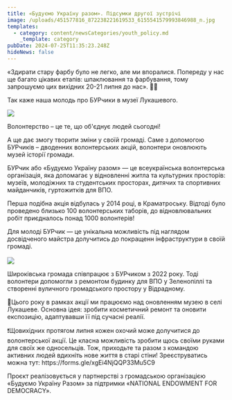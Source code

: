```yaml
---
title: «Будуємо Україну разом». Підсумки другої зустрічі
image: /uploads/451577816_872238221619533_6155541579993846988_n.jpg
templates:
  - category: content/newsCategories/youth_policy.md
    _template: category
pubDate: 2024-07-25T11:35:23.248Z
hideNews: false
---
```


«Здирати стару фарбу було не легко, але ми впоралися. Попереду у нас ще багато цікавих етапів: шпаклювання та фарбування, тому запрошуємо цих вихідних 20-21 липня до нас». 🤜🤛 

Так каже наша молодь про БУРчики в музеї Лукашевого.  

![](/uploads/451707295_872238238286198_4832853147159039015_n.jpg)

Волонтерство – це те, що об'єднує людей сьогодні! 

А ще дає змогу творити зміни у своїй громаді. Саме з допомогою БУРчиків – дводенних волонтерських акцій, волонтери оновлюють музей історії громади. 

БУРчик або «Будуємо Україну разом» — це всеукраїнська волонтерська організація, яка допомагає у відновленні житла та культурних просторів: музеїв, молодіжних та студентських просторах, дитячих та спортивних майданчиків, гуртожитків для ВПО.

Перша подібна акція відбулась у 2014 році, в Краматроську. Відтоді було проведено близько 100 волонтерських таборів, до відновлювальних робіт приєдналось понад 1000 волонтерів!

Для молоді БУРчик — це унікальна можливість під наглядом досвідченого майстра долучитись до покращенн інфраструктури в своїй громаді.\
\
![](/uploads/БУРчик02.jpg)

Широківська громада співпрацює з БУРчиком з 2022 року. Тоді волонтери допомогли з ремонтом будинку для ВПО у Зеленопіллі та створенні вуличного громадського простору у Відрадному.

🏦Цього року в рамках акції ми працюємо над оновленням музею в селі Лукашеве. Основна ідея: зробити косметичний ремонт та оновити експозицію, адаптувавши її під сучасні реалії.

❗️Щовихідних протягом липня кожен охочий може долучитися до волонтерської акції. Це класна можливість зробити щось своїми руками для своїх же односельців.  Тож, приходьте та разом з командою активних людей вдихніть нове життя в старі стіни! Зреєструватись можна тут: https\://forms.gle/xgEi4NjQQP33Mu5C9

Проєкт реалізовується у партнерстві з громадською організацією «Будуємо Україну Разом» за підтримки «NATIONAL ENDOWMENT FOR DEMOCRACY».

